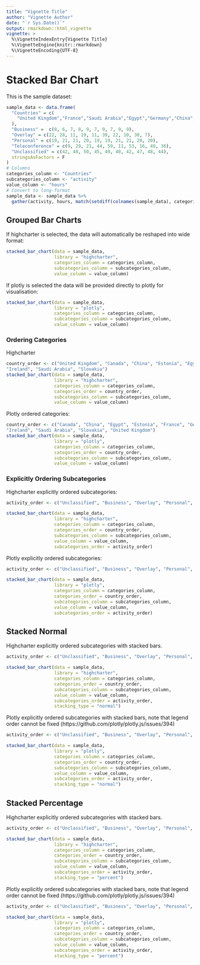 ```yaml
---
title: "Vignette Title"
author: "Vignette Author"
date: "`r Sys.Date()`"
output: rmarkdown::html_vignette
vignette: >
  %\VignetteIndexEntry{Vignette Title}
  %\VignetteEngine{knitr::rmarkdown}
  %\VignetteEncoding{UTF-8}
---
```



<!-- ANY PACKAGES USED HERE MUST BE LOADED IN THE DESCRIPTION FILE AS WELL !-->

# Stacked Bar Chart

This is the sample dataset:

```r
sample_data <- data.frame(
  "Countries" = c(
    "United Kingdom","France","Saudi Arabia","Egypt","Germany","China","Slovakia","Canada","Estonia","Ireland"
  ),
  "Business" =  c(8, 6, 7, 8, 9, 7, 9, 7, 9, 9),
  "Overlay" = c(22, 28, 11, 19, 11, 39, 22, 10, 30, 7),
  "Personal" = c(19, 21, 21, 20, 19, 19, 21, 21, 20, 20),
  "Teleconference" = c(9, 29, 21, 44, 59, 11, 53, 16, 49, 36),
  "Unclassified" = c(42, 48, 50, 45, 49, 40, 42, 47, 48, 44),
  stringsAsFactors = F
)
# Columns
categories_column <- "Countries"
subcategories_column <- "activity"
value_column <- "hours"
# Convert to long-format
sample_data <- sample_data %>%
  gather(activity, hours, match(setdiff(colnames(sample_data), categories_column), colnames(sample_data)))
```


## Grouped Bar Charts

If highcharter is selected, the data will automatically be reshaped into wide format:

```r
stacked_bar_chart(data = sample_data,
                  library = "highcharter",
                  categories_column = categories_column,
                  subcategories_column = subcategories_column,
                  value_column = value_column)
```

If plotly is selected the data will be provided directly to plotly for visualisation:

```r
stacked_bar_chart(data = sample_data,
                  library = "plotly",
                  categories_column = categories_column,
                  subcategories_column = subcategories_column,
                  value_column = value_column)
```

### Ordering Categories

Highcharter

```r
country_order <- c("United Kingdom", "Canada", "China", "Estonia", "Egypt", "France", "Germany", 
"Ireland", "Saudi Arabia", "Slovakia")
stacked_bar_chart(data = sample_data,
                  library = "highcharter",
                  categories_column = categories_column,
                  categories_order = country_order,
                  subcategories_column = subcategories_column,
                  value_column = value_column)
```

Plotly ordered categories:

```r
country_order <- c("Canada", "China", "Egypt", "Estonia", "France", "Germany", 
"Ireland", "Saudi Arabia", "Slovakia", "United Kingdom")
stacked_bar_chart(data = sample_data,
                  library = "plotly",
                  categories_column = categories_column,
                  categories_order = country_order,
                  subcategories_column = subcategories_column,
                  value_column = value_column)
```

### Explicitly Ordering Subcategories

Highcharter explicitly ordered subcategories:

```r
activity_order <- c("Unclassified", "Business", "Overlay", "Personal", "Teleconference")

stacked_bar_chart(data = sample_data,
                  library = "highcharter",
                  categories_column = categories_column,
                  categories_order = country_order,
                  subcategories_column = subcategories_column,
                  value_column = value_column,
                  subcategories_order = activity_order)
```

Plotly explicitly ordered subcategories:

```r
activity_order <- c("Unclassified", "Business", "Overlay", "Personal", "Teleconference")

stacked_bar_chart(data = sample_data,
                  library = "plotly",
                  categories_column = categories_column,
                  categories_order = country_order,
                  subcategories_column = subcategories_column,
                  value_column = value_column,
                  subcategories_order = activity_order)
```

## Stacked Normal

Highcharter explicitly ordered subcategories with stacked bars.

```r
activity_order <- c("Unclassified", "Business", "Overlay", "Personal", "Teleconference")

stacked_bar_chart(data = sample_data,
                  library = "highcharter",
                  categories_column = categories_column,
                  categories_order = country_order,
                  subcategories_column = subcategories_column,
                  value_column = value_column,
                  subcategories_order = activity_order,
                  stacking_type = "normal")
```

Plotly explicitly ordered subcategories with stacked bars, note that legend order cannot be fixed (https://github.com/plotly/plotly.js/issues/394)

```r
activity_order <- c("Unclassified", "Business", "Overlay", "Personal", "Teleconference")

stacked_bar_chart(data = sample_data,
                  library = "plotly",
                  categories_column = categories_column,
                  categories_order = country_order,
                  subcategories_column = subcategories_column,
                  value_column = value_column,
                  subcategories_order = activity_order,
                  stacking_type = "normal")
```



## Stacked Percentage

Highcharter explicitly ordered subcategories with stacked bars.

```r
activity_order <- c("Unclassified", "Business", "Overlay", "Personal", "Teleconference")

stacked_bar_chart(data = sample_data,
                  library = "highcharter",
                  categories_column = categories_column,
                  categories_order = country_order,
                  subcategories_column = subcategories_column,
                  value_column = value_column,
                  subcategories_order = activity_order,
                  stacking_type = "percent")
```

Plotly explicitly ordered subcategories with stacked bars, note that legend order cannot be fixed (https://github.com/plotly/plotly.js/issues/394)

```r
activity_order <- c("Unclassified", "Business", "Overlay", "Personal", "Teleconference")

stacked_bar_chart(data = sample_data,
                  library = "plotly",
                  categories_column = categories_column,
                  categories_order = country_order,
                  subcategories_column = subcategories_column,
                  value_column = value_column,
                  subcategories_order = activity_order,
                  stacking_type = "percent")
```


